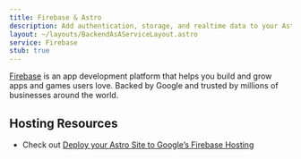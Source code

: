 ```yaml
---
title: Firebase & Astro
description: Add authentication, storage, and realtime data to your Astro application. Extend those capabilities with the full Google Cloud Platform
layout: ~/layouts/BackendAsAServiceLayout.astro
service: Firebase
stub: true
---
```


[Firebase](https://firebase.google.com/) is an app development platform that helps you build and grow apps and games users love. Backed by Google and trusted by millions of businesses around the world.

## Hosting Resources

- Check out [Deploy your Astro Site to Google’s Firebase Hosting](https://docs.astro.build/en/guides/deploy/google-firebase/)